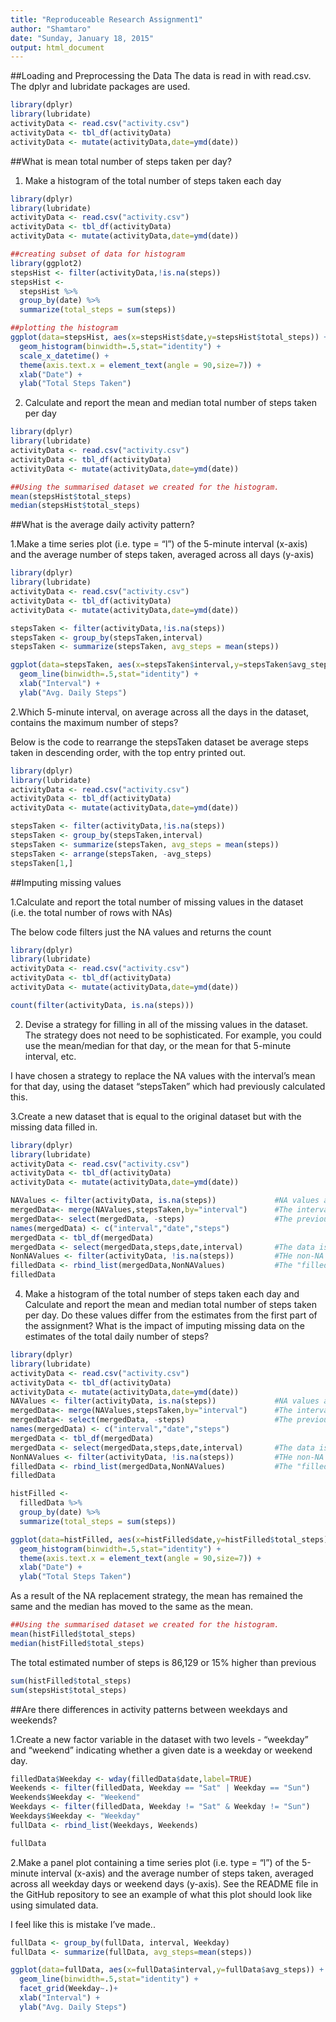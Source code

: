```yaml
---
title: "Reproduceable Research Assignment1"
author: "Shamtaro"
date: "Sunday, January 18, 2015"
output: html_document
---
```


##Loading and Preprocessing the Data
The data is read in with read.csv. The dplyr and lubridate packages are used.

```r
library(dplyr)
library(lubridate)
activityData <- read.csv("activity.csv")
activityData <- tbl_df(activityData)
activityData <- mutate(activityData,date=ymd(date))
```

##What is mean total number of steps taken per day?

1. Make a histogram of the total number of steps taken each day

```r
library(dplyr)
library(lubridate)
activityData <- read.csv("activity.csv")
activityData <- tbl_df(activityData)
activityData <- mutate(activityData,date=ymd(date))
```
```r
##creating subset of data for histogram
library(ggplot2)
stepsHist <- filter(activityData,!is.na(steps))
stepsHist <-
  stepsHist %>%
  group_by(date) %>%
  summarize(total_steps = sum(steps)) 

##plotting the histogram
ggplot(data=stepsHist, aes(x=stepsHist$date,y=stepsHist$total_steps)) +
  geom_histogram(binwidth=.5,stat="identity") +
  scale_x_datetime() +
  theme(axis.text.x = element_text(angle = 90,size=7)) +
  xlab("Date") +
  ylab("Total Steps Taken")
```

2. Calculate and report the mean and median total number of steps taken per day

```r
library(dplyr)
library(lubridate)
activityData <- read.csv("activity.csv")
activityData <- tbl_df(activityData)
activityData <- mutate(activityData,date=ymd(date))
```
```r
##Using the summarised dataset we created for the histogram.
mean(stepsHist$total_steps)
median(stepsHist$total_steps)
```

##What is the average daily activity pattern?

1.Make a time series plot (i.e. type = "l") of the 5-minute interval (x-axis) and the average number of steps taken, averaged across all days (y-axis)

```r
library(dplyr)
library(lubridate)
activityData <- read.csv("activity.csv")
activityData <- tbl_df(activityData)
activityData <- mutate(activityData,date=ymd(date))
```
```r
stepsTaken <- filter(activityData,!is.na(steps))
stepsTaken <- group_by(stepsTaken,interval)
stepsTaken <- summarize(stepsTaken, avg_steps = mean(steps))

ggplot(data=stepsTaken, aes(x=stepsTaken$interval,y=stepsTaken$avg_steps)) + 
  geom_line(binwidth=.5,stat="identity") +
  xlab("Interval") +
  ylab("Avg. Daily Steps")
```

2.Which 5-minute interval, on average across all the days in the dataset, contains the maximum number of steps?

Below is the code to rearrange the stepsTaken dataset be average steps taken in descending order, with the top entry printed out.
```r
library(dplyr)
library(lubridate)
activityData <- read.csv("activity.csv")
activityData <- tbl_df(activityData)
activityData <- mutate(activityData,date=ymd(date))
```
```r
stepsTaken <- filter(activityData,!is.na(steps))
stepsTaken <- group_by(stepsTaken,interval)
stepsTaken <- summarize(stepsTaken, avg_steps = mean(steps))
stepsTaken <- arrange(stepsTaken, -avg_steps)
stepsTaken[1,]
```

##Imputing missing values

1.Calculate and report the total number of missing values in the dataset (i.e. the total number of rows with NAs)

The below code filters just the NA values and returns the count
```r
library(dplyr)
library(lubridate)
activityData <- read.csv("activity.csv")
activityData <- tbl_df(activityData)
activityData <- mutate(activityData,date=ymd(date))
```
```r
count(filter(activityData, is.na(steps)))
```

2. Devise a strategy for filling in all of the missing values in the dataset. The strategy does not need to be sophisticated. For example, you could use the mean/median for that day, or the mean for that 5-minute interval, etc.

I have chosen a strategy to replace the NA values with the interval's mean for that day, using the dataset "stepsTaken" which had previously calculated this.

3.Create a new dataset that is equal to the original dataset but with the missing data filled in.

```r
library(dplyr)
library(lubridate)
activityData <- read.csv("activity.csv")
activityData <- tbl_df(activityData)
activityData <- mutate(activityData,date=ymd(date))
```
```r
NAValues <- filter(activityData, is.na(steps))             #NA values are extracted from the ActivityData   
mergedData<- merge(NAValues,stepsTaken,by="interval")      #The interval means are inserted
mergedData<- select(mergedData, -steps)                    #The previous NA data is eliminated
names(mergedData) <- c("interval","date","steps")
mergedData <- tbl_df(mergedData)
mergedData <- select(mergedData,steps,date,interval)       #The data is cleaned for merging 
NonNAValues <- filter(activityData, !is.na(steps))         #THe non-NA values are selected to be merged
filledData <- rbind_list(mergedData,NonNAValues)           #The "filledData" set is generated with NA values filled in
filledData
```

4. Make a histogram of the total number of steps taken each day and Calculate and report the mean and median total number of steps taken per day. Do these values differ from the estimates from the first part of the assignment? What is the impact of imputing missing data on the estimates of the total daily number of steps?

```r
library(dplyr)
library(lubridate)
activityData <- read.csv("activity.csv")
activityData <- tbl_df(activityData)
activityData <- mutate(activityData,date=ymd(date))
NAValues <- filter(activityData, is.na(steps))             #NA values are extracted from the ActivityData   
mergedData<- merge(NAValues,stepsTaken,by="interval")      #The interval means are inserted
mergedData<- select(mergedData, -steps)                    #The previous NA data is eliminated
names(mergedData) <- c("interval","date","steps")
mergedData <- tbl_df(mergedData)
mergedData <- select(mergedData,steps,date,interval)       #The data is cleaned for merging 
NonNAValues <- filter(activityData, !is.na(steps))         #THe non-NA values are selected to be merged
filledData <- rbind_list(mergedData,NonNAValues)           #The "filledData" set is generated with NA values filled in
filledData
```
```r
histFilled <- 
  filledData %>%
  group_by(date) %>%
  summarize(total_steps = sum(steps))

ggplot(data=histFilled, aes(x=histFilled$date,y=histFilled$total_steps)) +
  geom_histogram(binwidth=.5,stat="identity") +
  theme(axis.text.x = element_text(angle = 90,size=7)) +
  xlab("Date") +
  ylab("Total Steps Taken")
```

As a result of the NA replacement strategy, the mean has remained the same and the median has moved to the same as the mean.
```r
##Using the summarised dataset we created for the histogram.
mean(histFilled$total_steps)
median(histFilled$total_steps)
```

The total estimated number of steps is 86,129 or 15% higher than previous
```r
sum(histFilled$total_steps)
sum(stepsHist$total_steps)
```

##Are there differences in activity patterns between weekdays and weekends?

1.Create a new factor variable in the dataset with two levels - "weekday" and "weekend" indicating whether a given date is a weekday or weekend day.

```r
filledData$Weekday <- wday(filledData$date,label=TRUE)
Weekends <- filter(filledData, Weekday == "Sat" | Weekday == "Sun")
Weekends$Weekday <- "Weekend"
Weekdays <- filter(filledData, Weekday != "Sat" & Weekday != "Sun")
Weekdays$Weekday <- "Weekday"
fullData <- rbind_list(Weekdays, Weekends)

fullData
```

2.Make a panel plot containing a time series plot (i.e. type = "l") of the 5-minute interval (x-axis) and the average number of steps taken, averaged across all weekday days or weekend days (y-axis). See the README file in the GitHub repository to see an example of what this plot should look like using simulated data.

I feel like this is mistake I've made..

```r
fullData <- group_by(fullData, interval, Weekday)
fullData <- summarize(fullData, avg_steps=mean(steps))

ggplot(data=fullData, aes(x=fullData$interval,y=fullData$avg_steps)) + 
  geom_line(binwidth=.5,stat="identity") +
  facet_grid(Weekday~.)+
  xlab("Interval") +
  ylab("Avg. Daily Steps")
```

